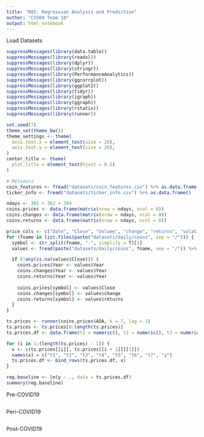 ```yaml
---
title: "RQ5: Regression Analysis and Prediction"
author: "CS564 Team 10"
output: html_notebook
---
```


Load Datasets
```r
suppressMessages(library(data.table))
suppressMessages(library(readxl))
suppressMessages(library(dplyr))
suppressMessages(library(stringr))
suppressMessages(library(PerformanceAnalytics))
suppressMessages(library(ggcorrplot))
suppressMessages(library(ggplot2))
suppressMessages(library(tidyr))
suppressMessages(library(igraph))
suppressMessages(library(ggraph))
suppressMessages(library(rstatix))
suppressMessages(library(runner))

set.seed(7)
theme_set(theme_bw())
theme_settings <- theme(
  axis.text.x = element_text(size = 20),
  axis.text.y = element_text(size = 20),
)
center_title <- theme(
  plot.title = element_text(hjust = 0.5)
)

# Metadata
coin_features <- fread("datasets/coin_features.csv") %>% as.data.frame()
ticker_info <- fread("datasets/ticker_info.csv") %>% as.data.frame()
```


```r

ndays <- 365 + 362 + 304
coins.prices <- data.frame(matrix(nrow = ndays, ncol = 0))
coins.changes <- data.frame(matrix(nrow = ndays, ncol = 0))
coins.returns <- data.frame(matrix(nrow = ndays, ncol = 0))

price_cols <- c("Date", "Close", "Volume", "change", "returns", "volatility")
for (fname in list.files(paste("datasets/daily/coins", sep = "/"))) {
  symbol <- str_split(fname, "-", simplify = T)[1]
  values <- fread(paste("datasets/daily/coins", fname, sep = "/")) %>% as.data.frame() %>% filter(Date >= "2019-01-01") %>% select(all_of(price_cols)) %>% arrange(Date)  %>% fill(everything(), .direction = "downup") %>% mutate(Year = str_split(Date, "-", simplify = T)[, 1]) %>% mutate(Year = case_when(Year == "2019" ~ "Pre-COVID19", Year == "2020" ~ "Peri-COVID19", Year == "2021" ~ "Post-COVID19"))

  if (!any(is.na(values$Close))) {
    coins.prices$Year <- values$Year
    coins.changes$Year <- values$Year
    coins.returns$Year <- values$Year
    
    coins.prices[symbol] <- values$Close 
    coins.changes[symbol] <- values$change
    coins.returns[symbol] <- values$returns
  }
}

```


```r
ts.prices <- runner(coins.prices$ADA, k = 7, lag = 1) 
ts.prices <- ts.prices[8:length(ts.prices)]
ts.prices.df <- data.frame(t1 = numeric(), t2 = numeric(), t3 = numeric(), t4 = numeric(), t5 = numeric(), t6 = numeric(), t7 = numeric(), y = numeric())

for (i in 1:(length(ts.prices) - 1)) {
  x <- c(ts.prices[[i]], ts.prices[[i + 1]][[1]])
  names(x) = c("t1", "t2", "t3", "t4", "t5", "t6", "t7", "y")
  ts.prices.df <- bind_rows(ts.prices.df, x)
}
```


```r
reg.baseline <- lm(y ~ ., data = ts.prices.df)
summary(reg.baseline)
```


Pre-COVID19
```r


```

Peri-COVID19
```r



```

Post-COVID19
```r



```

